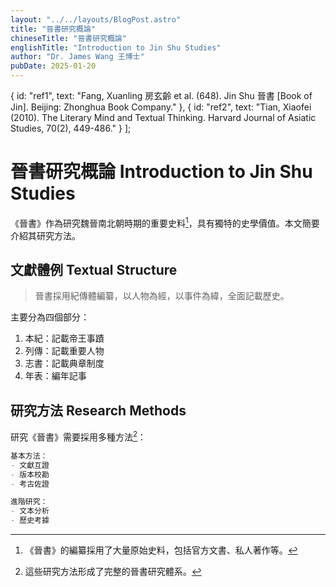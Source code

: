 ```yaml
---
layout: "../../layouts/BlogPost.astro"
title: "晉書研究概論"
chineseTitle: "晉書研究概論"
englishTitle: "Introduction to Jin Shu Studies"
author: "Dr. James Wang 王博士"
pubDate: 2025-01-20
---
```



  {
    id: "ref1",
    text: "Fang, Xuanling 房玄齡 et al. (648). Jin Shu 晉書 [Book of Jin]. Beijing: Zhonghua Book Company."
  },
  {
    id: "ref2",
    text: "Tian, Xiaofei (2010). The Literary Mind and Textual Thinking. Harvard Journal of Asiatic Studies, 70(2), 449-486."
  }
];

# 晉書研究概論 Introduction to Jin Shu Studies

<span className="annotation" data-note="《晉書》是二十四史之一，成書於唐太宗貞觀二十二年（648年），由房玄齡等人編纂。">《晉書》</span>作為研究魏晉南北朝時期的重要史料[^ref1]，具有獨特的史學價值。本文簡要介紹其研究方法。

## 文獻體例 Textual Structure

> <span className="annotation" data-note="紀傳體是中國傳統史書的主要編纂體例之一，強調以人物為中心的歷史敘事方式。">晉書採用紀傳體編纂，以人物為經，以事件為緯，全面記載歷史。</span>

主要分為四個部分：

1. 本紀：記載帝王事蹟
2. 列傳：記載重要人物
3. 志書：記載典章制度
4. 年表：編年記事

## 研究方法 Research Methods

研究《晉書》需要採用多種方法[^ref2]：

```markdown
基本方法：
- 文獻互證
- 版本校勘
- 考古佐證

進階研究：
- 文本分析
- 歷史考據
```

<References references={references} />

[^ref1]: 《晉書》的編纂採用了大量原始史料，包括官方文書、私人著作等。
[^ref2]: 這些研究方法形成了完整的晉書研究體系。